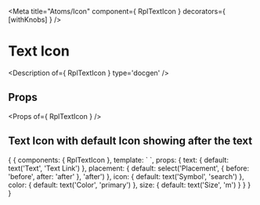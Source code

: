 
<Meta title="Atoms/Icon" component={ RplTextIcon } decorators={ [withKnobs] } />

# Text Icon

<Description of={ RplTextIcon } type='docgen' />

## Props

<Props of={ RplTextIcon } />

## Text Icon with default Icon showing after the text
<Preview>
  <Story name="Text Icon">
    {
      {
        components: { RplTextIcon },
        template: `
          <rpl-text-icon
            :symbol="icon"
            :color="color"
            :size="size"
            :text="text"
            :placement="placement"
          />
        `,
        props: {
          text: {
            default: text('Text', 'Text Link')
          },
          placement: {
            default: select('Placement', { before: 'before', after: 'after' }, 'after')
          },
          icon: {
            default: text('Symbol', 'search')
          },
          color: {
            default: text('Color', 'primary')
          },
          size: {
            default: text('Size', 'm')
          }
        }
      }
    }
  </Story>
</Preview>

